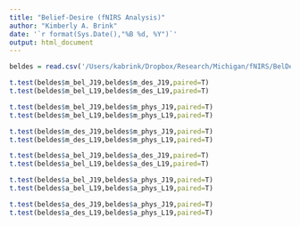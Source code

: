 ```yaml
---
title: "Belief-Desire (fNIRS Analysis)"
author: "Kimberly A. Brink"
date: '`r format(Sys.Date(),"%B %d, %Y")`'
output: html_document
---
```


```r
beldes = read.csv('/Users/kabrink/Dropbox/Research/Michigan/fNIRS/BelDes/Syntax/meanResults.txt')
```

```r
t.test(beldes$m_bel_J19,beldes$m_des_J19,paired=T)
t.test(beldes$m_bel_L19,beldes$m_des_L19,paired=T)

t.test(beldes$m_bel_J19,beldes$m_phys_J19,paired=T)
t.test(beldes$m_bel_L19,beldes$m_phys_L19,paired=T)

t.test(beldes$m_des_J19,beldes$m_phys_J19,paired=T)
t.test(beldes$m_des_L19,beldes$m_phys_L19,paired=T)
```

```r
t.test(beldes$a_bel_J19,beldes$a_des_J19,paired=T)
t.test(beldes$a_bel_L19,beldes$a_des_L19,paired=T)

t.test(beldes$a_bel_J19,beldes$a_phys_J19,paired=T)
t.test(beldes$a_bel_L19,beldes$a_phys_L19,paired=T)

t.test(beldes$a_des_J19,beldes$a_phys_J19,paired=T)
t.test(beldes$a_des_L19,beldes$a_phys_L19,paired=T)
```

